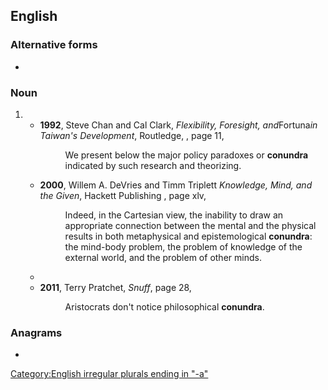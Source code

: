 ==English==

===Alternative forms===
* {{l|en|conundrums}} {{qualifier|more common}}

===Noun===
{{head|en|noun form}}

# {{plural of|en|conundrum}}
#* '''1992''', Steve Chan and Cal Clark, ''Flexibility, Foresight, and ''Fortuna'' in Taiwan's Development'', Routledge, {{ISBN|0415075963}}, page 11,
#*: We present below the major policy paradoxes or '''conundra''' indicated by such research and theorizing.
#* '''2000''', Willem A. DeVries and Timm Triplett ''Knowledge, Mind, and the Given'', Hackett Publishing {{ISBN|0872205509}}, page xlv,
#*: Indeed, in the Cartesian view, the inability to draw an appropriate connection between the mental and the physical results in both metaphysical and epistemological '''conundra''': the mind-body problem, the problem of knowledge of the external world, and the problem of other minds.
#* {{quote-book|en|year=2007|author=Ned Block|title=Consciousness, Function, and Representation|publisher=MIT Press|isbn=0262026031|page=218
|passage=Rey is worried about '''conundra''' involving epiphenomenalism, zombies and such, and to avoid them he wants to reduce phenomenal consciousness to the computational.}}
#* '''2011''', Terry Pratchet, ''Snuff'', page 28,
#*: Aristocrats don't notice philosophical '''conundra'''.

===Anagrams===
* {{anagrams|en|a=acdnnoru|uncandor}}

[[Category:English irregular plurals ending in "-a"]]